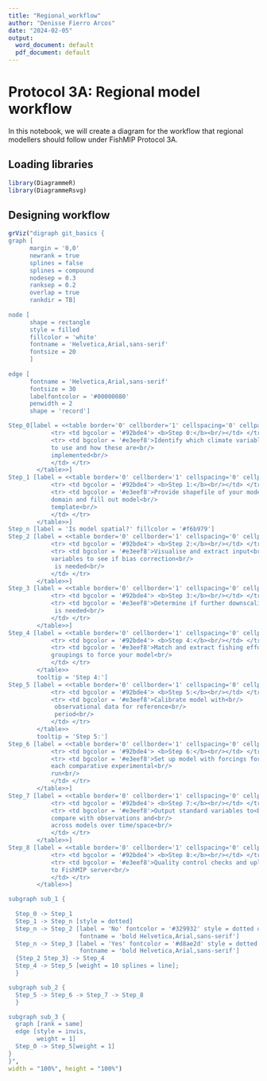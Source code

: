 ```yaml
---
title: "Regional_workflow"
author: "Denisse Fierro Arcos"
date: "2024-02-05"
output:
  word_document: default
  pdf_document: default
---
```


# Protocol 3A: Regional model workflow
In this notebook, we will create a diagram for the workflow that regional modellers should follow under FishMIP Protocol 3A.  
  
## Loading libraries
  
```r
library(DiagrammeR)
library(DiagrammeRsvg)
```

## Designing workflow
  
```r
grViz("digraph git_basics {
graph [
      margin = '0,0'
      newrank = true
      splines = false
      splines = compound
      nodesep = 0.3
      ranksep = 0.2
      overlap = true
      rankdir = TB]
      
node [
      shape = rectangle
      style = filled
      fillcolor = 'white'
      fontname = 'Helvetica,Arial,sans-serif'
      fontsize = 20
      ]
      
edge [
      fontname = 'Helvetica,Arial,sans-serif'
      fontsize = 30
      labelfontcolor = '#00000080'
      penwidth = 2
      shape = 'record']

Step_0[label = <<table border='0' cellborder='1' cellspacing='0' cellpadding='28'>
			<tr> <td bgcolor = '#92bde4'> <b>Step 0:</b><br/></td> </tr>
			<tr> <td bgcolor = '#e3eef8'>Identify which climate variables<br/>
			to use and how these are<br/>
			implemented<br/>
			</td> </tr>
		</table>>]
Step_1 [label = <<table border='0' cellborder='1' cellspacing='0' cellpadding='28'>
			<tr> <td bgcolor = '#92bde4'> <b>Step 1:</b><br/></td> </tr>
			<tr> <td bgcolor = '#e3eef8'>Provide shapefile of your model<br/>
			domain and fill out model<br/>
			template<br/>
			</td> </tr>
		</table>>]
Step_n [label = 'Is model spatial?' fillcolor = '#f6b979']
Step_2 [label = <<table border='0' cellborder='1' cellspacing='0' cellpadding='28'>
			<tr> <td bgcolor = '#92bde4'> <b>Step 2:</b><br/></td> </tr>
			<tr> <td bgcolor = '#e3eef8'>Visualise and extract input<br/>
			variables to see if bias correction<br/>
			 is needed<br/>
			</td> </tr>
		</table>>]
Step_3 [label = <<table border='0' cellborder='1' cellspacing='0' cellpadding='28'>
			<tr> <td bgcolor = '#92bde4'> <b>Step 3:</b><br/></td> </tr>
			<tr> <td bgcolor = '#e3eef8'>Determine if further downscaling<br/>
			 is needed<br/>
			</td> </tr>
		</table>>]
Step_4 [label = <<table border='0' cellborder='1' cellspacing='0' cellpadding='28'>
			<tr> <td bgcolor = '#92bde4'> <b>Step 4:</b><br/></td> </tr>
			<tr> <td bgcolor = '#e3eef8'>Match and extract fishing effort<br/>
			groupings to force your model<br/>
			</td> </tr>
		</table>>
		tooltip = 'Step 4:']
Step_5 [label = <<table border='0' cellborder='1' cellspacing='0' cellpadding='28'>
			<tr> <td bgcolor = '#92bde4'> <b>Step 5:</b><br/></td> </tr>
			<tr> <td bgcolor = '#e3eef8'>Calibrate model with<br/>
			 observational data for reference<br/>
			 period<br/>
			</td> </tr>
		</table>>
		tooltip = 'Step 5:']
Step_6 [label = <<table border='0' cellborder='1' cellspacing='0' cellpadding='28'>
			<tr> <td bgcolor = '#92bde4'> <b>Step 6:</b><br/></td> </tr>
			<tr> <td bgcolor = '#e3eef8'>Set up model with forcings for<br/>
			each comparative experimental<br/>
			run<br/>
			</td> </tr>
		</table>>]
Step_7 [label = <<table border='0' cellborder='1' cellspacing='0' cellpadding='28'>
			<tr> <td bgcolor = '#92bde4'> <b>Step 7:</b><br/></td> </tr>
			<tr> <td bgcolor = '#e3eef8'>Output standard variables to<br/>
			compare with observations and<br/>
			across models over time/space<br/>
			</td> </tr>
		</table>>]
Step_8 [label = <<table border='0' cellborder='1' cellspacing='0' cellpadding='28'>
			<tr> <td bgcolor = '#92bde4'> <b>Step 8:</b><br/></td> </tr>
			<tr> <td bgcolor = '#e3eef8'>Quality control checks and upload<br/>
			to FishMIP server<br/>
			</td> </tr>
		</table>>]

subgraph sub_1 {
  
  Step_0 -> Step_1 
  Step_1 -> Step_n [style = dotted]
  Step_n -> Step_2 [label = 'No' fontcolor = '#329932' style = dotted color = '#329932' 
                    fontname = 'bold Helvetica,Arial,sans-serif']
  Step_n -> Step_3 [label = 'Yes' fontcolor = '#d8ae2d' style = dotted color = '#d8ae2d'
                    fontname = 'bold Helvetica,Arial,sans-serif']
  {Step_2 Step_3} -> Step_4
  Step_4 -> Step_5 [weight = 10 splines = line];
  }

subgraph sub_2 {
  Step_5 -> Step_6 -> Step_7 -> Step_8
  }

subgraph sub_3 {
  graph [rank = same]
  edge [style = invis,
        weight = 1]
  Step_0 -> Step_5[weight = 1]
}
}",
width = "100%", height = "100%")

```
  
